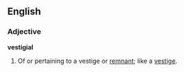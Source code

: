 ==English==

===Adjective===

'''vestigial'''

#Of or pertaining to a vestige or [[remnant]]; like a [[vestige]].